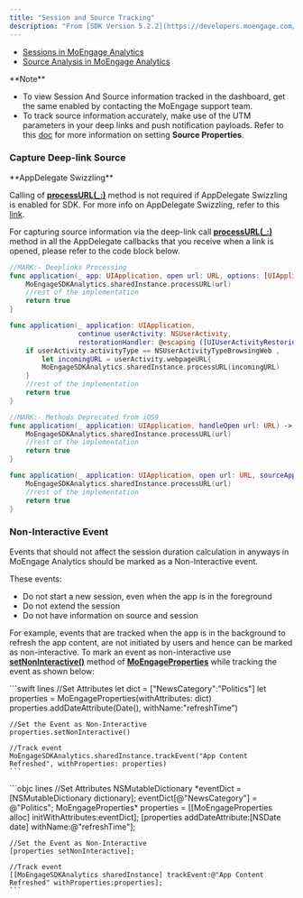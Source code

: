 ---
title: "Session and Source Tracking"
description: "From [SDK Version 5.2.2](https://developers.moengage.com/hc/en-us/articles/4404198236564-Change-Log#v5-2-2-0-20) we have started supporting Session and Source Tracking, and this is enabled by default in the SDK. Refer to the following docs to get more info on:"
---

- [Sessions in MoEngage Analytics](https://help.moengage.com/hc/en-us/articles/360031402891-Understanding-Sessions-in-MoEngage-Analytics)
- [Source Analysis in MoEngage Analytics](https://help.moengage.com/hc/en-us/articles/360031146052-Source-Analysis-in-MoEngage-Analytics)

<Note>
**Note**

  - To view Session And Source information tracked in the dashboard, get the same enabled by contacting the MoEngage support team.
  - To track source information accurately, make use of the UTM parameters in your deep links and push notification payloads. Refer to this [doc](https://help.moengage.com/hc/en-us/articles/360031146052-Source-Analysis-in-MoEngage-Analytics#h_6ddc58b5-45e7-476a-b2cd-98da161aeab9) for more information on setting **Source Properties**.
</Note>

### Capture Deep-link Source

<Note>
  **AppDelegate Swizzling**

  Calling of [**processURL(\_:)**](https://moengage.github.io/ios-api-reference/Classes/MoEngageSDKAnalytics.html#/c:@M@MoEngageAnalytics@objc\(cs\)MoEngageSDKAnalytics\(im\)processURL:) method is not required if AppDelegate Swizzling is enabled for SDK. For more info on AppDelegate Swizzling, refer to this [link](https://developers.moengage.com/hc/en-us/articles/4403930540820-Push-Notification-Implementation#appdelegate-swizzling-in-sdk-0-4).
</Note>

For capturing source information via the deep-link call [**processURL(\_:)**](https://moengage.github.io/ios-api-reference/Classes/MoEngageSDKAnalytics.html#/c:@M@MoEngageAnalytics@objc\(cs\)MoEngageSDKAnalytics\(im\)processURL:) method in all the AppDelegate callbacks that you receive when a link is opened, please refer to the code block below.

```swift expandable lines
//MARK:- Deeplinks Processing
func application(_ app: UIApplication, open url: URL, options: [UIApplication.OpenURLOptionsKey : Any] = [:]) -> Bool {
    MoEngageSDKAnalytics.sharedInstance.processURL(url)
    //rest of the implementation
    return true
}

func application(_ application: UIApplication,
                 continue userActivity: NSUserActivity,
                 restorationHandler: @escaping ([UIUserActivityRestoring]?) -> Void) -> Bool{
    if userActivity.activityType == NSUserActivityTypeBrowsingWeb ,
        let incomingURL = userActivity.webpageURL{
        MoEngageSDKAnalytics.sharedInstance.processURL(incomingURL)
    }
    //rest of the implementation
    return true
}

//MARK:- Methods Deprecated from iOS9
func application(_ application: UIApplication, handleOpen url: URL) -> Bool {
    MoEngageSDKAnalytics.sharedInstance.processURL(url)
    //rest of the implementation
    return true
}

func application(_ application: UIApplication, open url: URL, sourceApplication: String?, annotation: Any) -> Bool {
    MoEngageSDKAnalytics.sharedInstance.processURL(url)
    //rest of the implementation
    return true
}
```

### Non-Interactive Event

Events that should not affect the session duration calculation in anyways in MoEngage Analytics should be marked as a Non-Interactive event.

These events:

- Do not start a new session, even when the app is in the foreground
- Do not extend the session
- Do not have information on source and session

For example, events that are tracked when the app is in the background to refresh the app content, are not initiated by users and hence can be marked as non-interactive. To mark an event as non-interactive use [**setNonInteractive()**](https://moengage.github.io/ios-api-reference/Classes/MoEngageProperties.html#/c:@M@MoEngageAnalytics@objc\(cs\)MoEngageProperties\(im\)setNonInteractive) method of [**MoEngageProperties**](https://moengage.github.io/ios-api-reference/Classes/MoEngageProperties.html) while tracking the event as shown below:

<Tabs>
  <Tab title="Swift">
    ```swift lines
    //Set Attributes
    let dict = ["NewsCategory":"Politics"]
    let properties = MoEngageProperties(withAttributes: dict)
    properties.addDateAttribute(Date(), withName:"refreshTime")

    //Set the Event as Non-Interactive
    properties.setNonInteractive()

    //Track event
    MoEngageSDKAnalytics.sharedInstance.trackEvent("App Content Refreshed", withProperties: properties)
    ```
  </Tab>
  <Tab title="Objective-C">
    ```objc lines
    //Set Attributes
    NSMutableDictionary *eventDict = [NSMutableDictionary dictionary];
    eventDict[@"NewsCategory"] = @"Politics";
    MoEngageProperties* properties = [[MoEngageProperties alloc] initWithAttributes:eventDict];
    [properties addDateAttribute:[NSDate date] withName:@"refreshTime"];

    //Set the Event as Non-Interactive
    [properties setNonInteractive];

    //Track event
    [[MoEngageSDKAnalytics sharedInstance] trackEvent:@"App Content Refreshed" withProperties:properties];
    ```
  </Tab>
</Tabs>
